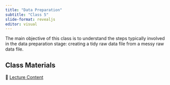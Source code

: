 ```yaml
---
title: "Data Preparation"
subtitle: "Class 5"
slide-format: revealjs
editor: visual
---
```


The main objective of this class is to understand the steps typically involved in the data preparation stage: creating a tidy raw data file from a messy raw data file.

## Class Materials

📘 [Lecture Content](/lectures/lectures-class-5.html)
